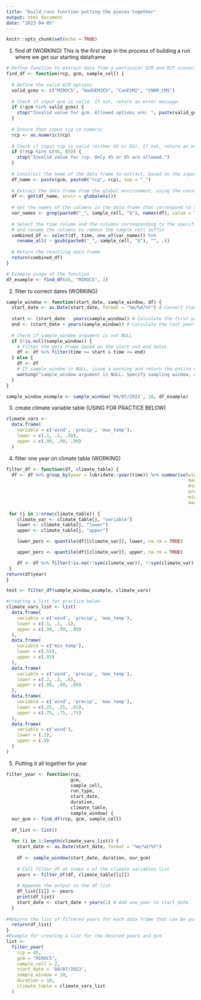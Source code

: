 ```yaml
---
title: "build_runs function putting the pieces together"
output: html_document
date: "2023-04-05"
---
```


```r
knitr::opts_chunk$set(echo = TRUE)
```

1. find df (WORKING) 
This is the first step in the process of building a run where we get our starting dataframe
```r
# Define function to extract data from a particular GCM and RCP scenario for a specific sample cell
find_df <- function(rcp, gcm, sample_cell) {
  
  # Define the valid GCM options
  valid_gcms <- c("MIROC5", "HadGEM2ES", "CanESM2", "CNRM_CM5")
  
  # Check if input gcm is valid. If not, return an error message.
  if (!gcm %in% valid_gcms) {
    stop("Invalid value for gcm. Allowed options are: ", paste(valid_gcms, collapse = ", "))
  }
  
  # Ensure that input rcp is numeric
  rcp <- as.numeric(rcp)
  
  # Check if input rcp is valid (either 45 or 85). If not, return an error message.
  if (!rcp %in% c(45, 85)) {
    stop("Invalid value for rcp. Only 45 or 85 are allowed.")
  }
  
  # Construct the name of the data frame to extract, based on the input GCM and RCP values
  df_name <- paste(gcm, paste0("rcp", rcp), sep = "_")
  
  # Extract the data frame from the global environment, using the constructed name
  df <- get(df_name, envir = globalenv())
  
  # Get the names of the columns in the data frame that correspond to the specified sample cell
  var_names <- grep(paste0("_", sample_cell, "$"), names(df), value = TRUE)
  
  # Select the time column and the columns corresponding to the specified sample cell,
  # and rename the columns to remove the sample cell suffix
  combined_df <- select(df, time, one_of(var_names)) %>%
    rename_all( ~ gsub(paste0("_", sample_cell, "$"), "", .))
  
  # Return the resulting data frame
  return(combined_df)
}

# Example usage of the function
df_example <- find_df(45, "MIROC5", 2)
```

2. filter to correct dates (WORKING)
```r
sample_window <- function(start_date, sample_window, df) {
  start_date <- as.Date(start_date, format = "%m/%d/%Y") # Convert start_date to date format
  
  start <- (start_date - years(sample_window)) # Calculate the first year in the sampling window
  end <- (start_date + years(sample_window)) # Calculate the last year in the sampling window
  
  # Check if sample_window argument is not NULL
  if (!is.null(sample_window)) {
    # Filter the data frame based on the start and end dates
    df <- df %>% filter(time >= start & time <= end)
  } else {
    df <- df
    # If sample_window is NULL, issue a warning and return the entire data frame
    warning("sample_window argument is NULL. Specify sampling window, or else we'll pull from 1950-2100.")
  }
}

sample_window_example <- sample_window('04/07/2023', 10, df_example)
```

3. create climate variable table (USING FOR PRACTICE BELOW)
```r
climate_vars <-
  data.frame(
    variable = c('wind', 'precip', 'max_temp'),
    lower = c(.1, .1, .50),
    upper = c(.90, .90, .90)
  )
```

4. filter one year on climate table (WORKING)
```r
filter_df <- function(df, climate_table) {
  df <- df %>% group_by(year = lubridate::year(time)) %>% summarise(wind = mean(wind),
                                                                    max_temp = mean(max_temp),
                                                                    min_temp = mean(min_temp),
                                                                    precip = sum(precip),
                                                                    min_humidity = mean(min_humidity),
                                                                    max_humidity = mean(max_humidity))
   
 for (j in 1:nrow(climate_table)) {
    climate_var <- climate_table[j, "variable"]
    lower <- climate_table[j, "lower"] 
    upper <- climate_table[j, "upper"]

    lower_perc <- quantile(df[[climate_var]], lower, na.rm = TRUE)

    upper_perc <- quantile(df[[climate_var]], upper, na.rm = TRUE)

    df <- df %>% filter(!is.na(!!sym(climate_var)), !!sym(climate_var) >= lower_perc, !!sym(climate_var) <= upper_perc)
 }
return(df$year)
}

test <- filter_df(sample_window_example, climate_vars)
```

```r
#creating a list for practice below
climate_vars_list <- list(
  data.frame(
    variable = c('wind', 'precip', 'max_temp'),
    lower = c(.1, .1, .1),
    upper = c(.99, .99, .99)
  ),
  data.frame(
    variable = c('min_temp'),
    lower = c(.55),
    upper = c(.85)
  ),
  data.frame(
    variable = c('wind', 'precip', 'max_temp'),
    lower = c(.2, .2, .6),
    upper = c(.80, .80, .80)
  ),
  data.frame(
    variable = c('wind', 'precip', 'max_temp'),
    lower = c(.25, .25, .65),
    upper = c(.75, .75, .75)
  ),
  data.frame(
    variable = c('wind'),
    lower = (.1),
    upper = (.9)
  )
)
```

5. Putting it all together for year
```r

filter_year <- function(rcp,
                        gcm,
                        sample_cell,
                        run_type,
                        start_date,
                        duration,
                        climate_table,
                        sample_window) {
  our_gcm <- find_df(rcp, gcm, sample_cell)
  
  df_list <- list()
  
  for (i in 1:length(climate_vars_list)) {
    start_date <- as.Date(start_date, format = "%m/%d/%Y")
    
    df <- sample_window(start_date, duration, our_gcm)
    
    # Call filter_df at index i of the climate variables list
    years <- filter_df(df, climate_table[[i]])
    
    # Appends the output to the df_list
    df_list[[i]] <- years
    print(df_list)
    start_date <- start_date + years(1) # Add one year to start_date
  }
  
#Returns the list of filtered years for each data frame that can be put into the stitches function
  return(df_list)
}
#Example for creating a list for the desired years and gcm
list <-
  filter_year(
    rcp = 45,
    gcm = "MIROC5",
    sample_cell = 2,
    start_date = '04/07/2023',
    sample_window = 10,
    duration = 10,
    climate_table = climate_vars_list
  )
```
